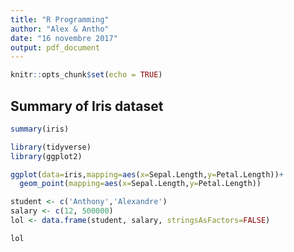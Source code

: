 ---
title: "R Programming"
author: "Alex & Antho"
date: "16 novembre 2017"
output: pdf_document
---

```{r setup, include=FALSE}
knitr::opts_chunk$set(echo = TRUE)
```

## Summary of Iris dataset

```{r iris}
summary(iris)
```


```{r pressure, echo=FALSE}
library(tidyverse)
library(ggplot2)
```

```{r, echo=FALSE, fig.width=5, fig.height=5}
ggplot(data=iris,mapping=aes(x=Sepal.Length,y=Petal.Length))+
  geom_point(mapping=aes(x=Sepal.Length,y=Petal.Length))
```

```{r,echo=FALSE}
student <- c('Anthony','Alexandre')
salary <- c(12, 500000)
lol <- data.frame(student, salary, stringsAsFactors=FALSE)
```
```{r}
lol
```

